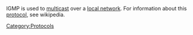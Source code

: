 {{wikipedia|IGMP}}

IGMP is used to [[multicast]] over a [[local network]]. For information about this [[protocol]], see wikipedia.

[[Category:Protocols]]